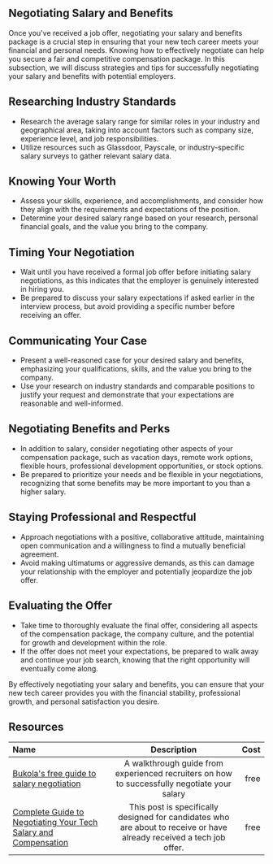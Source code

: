 ## Negotiating Salary and Benefits

Once you've received a job offer, negotiating your salary and benefits package is a crucial step in ensuring that your new
tech career meets your financial and personal needs. Knowing how to effectively negotiate can help you secure a fair and
competitive compensation package. In this subsection, we will discuss strategies and tips for successfully negotiating your
salary and benefits with potential employers.

## Researching Industry Standards

- Research the average salary range for similar roles in your industry and geographical area, taking into account factors
  such as company size, experience level, and job responsibilities.
- Utilize resources such as Glassdoor, Payscale, or industry-specific salary surveys to gather relevant salary data.

## Knowing Your Worth

- Assess your skills, experience, and accomplishments, and consider how they align with the requirements and expectations
  of the position.
- Determine your desired salary range based on your research, personal financial goals, and the value you bring to the
  company.

## Timing Your Negotiation

- Wait until you have received a formal job offer before initiating salary negotiations, as this indicates that the employer
  is genuinely interested in hiring you.
- Be prepared to discuss your salary expectations if asked earlier in the interview process, but avoid providing a specific
  number before receiving an offer.

## Communicating Your Case

- Present a well-reasoned case for your desired salary and benefits, emphasizing your qualifications, skills, and the value you bring to the company.
- Use your research on industry standards and comparable positions to justify your request and demonstrate that your expectations are reasonable and well-informed.

## Negotiating Benefits and Perks

- In addition to salary, consider negotiating other aspects of your compensation package, such as vacation days, remote work
  options, flexible hours, professional development opportunities, or stock options.
- Be prepared to prioritize your needs and be flexible in your negotiations, recognizing that some benefits may be more
  important to you than a higher salary.

## Staying Professional and Respectful

- Approach negotiations with a positive, collaborative attitude, maintaining open communication and a willingness to find a
  mutually beneficial agreement.
- Avoid making ultimatums or aggressive demands, as this can damage your relationship with the employer and potentially
  jeopardize the job offer.

## Evaluating the Offer

- Take time to thoroughly evaluate the final offer, considering all aspects of the compensation package, the company
  culture, and the potential for growth and development within the role.
- If the offer does not meet your expectations, be prepared to walk away and continue your job search, knowing that the
  right opportunity will eventually come along.

By effectively negotiating your salary and benefits, you can ensure that your new tech career provides you with the
financial stability, professional growth, and personal satisfaction you desire.

## Resources

| Name   | Description | Cost |
| :----- | :----: | ----: |
| [Bukola's free guide to salary negotiation](https://www.youtube.com/watch?v=knLjIYmT7KA)    |  A walkthrough guide from experienced recruiters on how to successfully negotiate your salary    |   free |
| [Complete Guide to Negotiating Your Tech Salary and Compensation](https://www.tryexponent.com/blog/tech-salary-negotiation-guide)    |  This post is specifically designed for candidates who are about to receive or have already received a tech job offer.   |   free |
